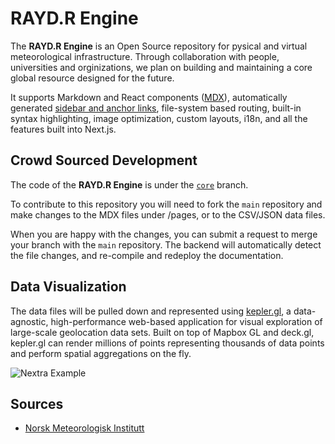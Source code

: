 
# RAYD.R Engine

The **RAYD.R Engine** is an Open Source repository for pysical and virtual meteorological infrastructure. 
Through collaboration with people, universities and orginizations, we plan on building and maintaining a core global resource designed for the future.

It supports Markdown and React components ([MDX](/mdx)), automatically generated [sidebar and anchor links](/docs/anchors), file-system based routing, built-in syntax highlighting, image optimization, custom layouts, i18n, and all the features built into Next.js.


## Crowd Sourced Development

The code of the **RAYD.R Engine** is under the [`core`](https://github.com/shuding/nextra/tree/core) branch.

To contribute to this repository you will need to fork the `main`  repository and make changes to the MDX files under /pages, or to the CSV/JSON data files.

When you are happy with the changes, you can submit a request to merge your branch with the `main` repository. The backend will automatically detect the file changes, and re-compile and redeploy the documentation.

## Data Visualization

The data files will be pulled down and represented using [kepler.gl]("https://github.com/keplergl/kepler.gl"), a data-agnostic, high-performance web-based application for visual exploration of large-scale geolocation data sets. Built on top of Mapbox GL and deck.gl, kepler.gl can render millions of points representing thousands of data points and perform spatial aggregations on the fly.

<Bleed>![Nextra Example](../public/demo.png)</Bleed>

## Sources

* [Norsk Meteorologisk Institutt](https://www.met.no/)
